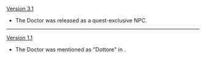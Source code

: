 {{Change History/Header}}
[[Version 3.1]]
* The Doctor was released as a quest-exclusive NPC.
----
[[Version 1.1]]
* The Doctor was mentioned as "Dottore" in {{Quest|Defender of Childhood Dreams}}.